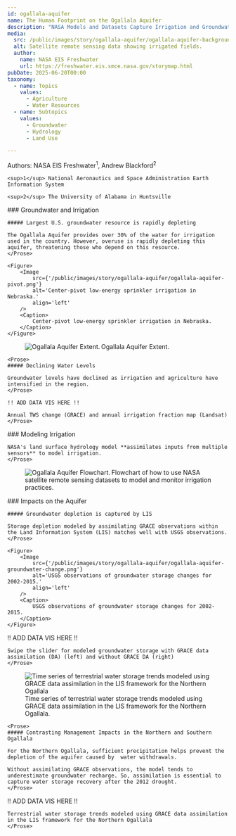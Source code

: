 ```yaml
---
id: ogallala-aquifer
name: The Human Footprint on the Ogallala Aquifer
description: "NASA Models and Datasets Capture Irrigation and Groundwater Depletion Impacts"
media:
  src: /public/images/story/ogallala-aquifer/ogallala-aquifer-background1.png
  alt: Satellite remote sensing data showing irrigated fields.
  author:
    name: NASA EIS Freshwater
    url: https://freshwater.eis.smce.nasa.gov/storymap.html
pubDate: 2025-06-20T00:00
taxonomy:
  - name: Topics
    values:
      - Agriculture
      - Water Resources
  - name: Subtopics
    values:
      - Groundwater
      - Hydrology
      - Land Use

---
```


<Block>
  <Prose>
    Authors: NASA EIS Freshwater<sup>1</sup>, Andrew Blackford<sup>2</sup>

    <sup>1</sup> National Aeronautics and Space Administration Earth Information System

    <sup>2</sup> The University of Alabama in Huntsville
  </Prose>
</Block>

<Block>
    <Prose>
    ### Groundwater and Irrigation

    ##### Largest U.S. groundwater resource is rapidly depleting
    
    The Ogallala Aquifer provides over 30% of the water for irrigation used in the country. However, overuse is rapidly depleting this aquifer, threatening those who depend on this resource.
    </Prose>

    <Figure>
        <Image
            src={'/public/images/story/ogallala-aquifer/ogallala-aquifer-pivot.png'}
            alt='Center-pivot low-energy sprinkler irrigation in Nebraska.'
            align='left'
        />
        <Caption>
            Center-pivot low-energy sprinkler irrigation in Nebraska.
        </Caption>
    </Figure>
</Block>

<Block>
    <Figure>
        <Image
            src={'/public/images/story/ogallala-aquifer/ogallala-aquifer-map.png'}
            alt='Ogallala Aquifer Extent.'
            align='left'
        />
        <Caption>
            Ogallala Aquifer Extent.
        </Caption>
    </Figure>

    <Prose>
    ##### Declining Water Levels

    Groundwater levels have declined as irrigation and agriculture have intensified in the region.
    </Prose>
</Block>

<Block type = 'wide'>
    <Prose>

    !! ADD DATA VIS HERE !!

    Annual TWS change (GRACE) and annual irrigation fraction map (Landsat)
    </Prose>
</Block>

<Block>
    <Prose>
    ### Modeling Irrigation

    NASA's land surface hydrology model **assimilates inputs from multiple sensors** to model irrigation.
    </Prose>
</Block>

<Block type='wide'>
    <Figure>
        <Image
            src={'/public/images/story/ogallala-aquifer/ogallala-aquifer-flowchart.png'}
            alt='Ogallala Aquifer Flowchart.'
            align='left'
        />
        <Caption>
            Flowchart of how to use NASA satellite remote sensing datasets to model and monitor irrigation practices.
        </Caption>
    </Figure>
</Block>

<Block>
    <Prose>
    ### Impacts on the Aquifer

    ##### Groundwater depletion is captured by LIS
   
    Storage depletion modeled by assimilating GRACE observations within the Land Information System (LIS) matches well with USGS observations.
    </Prose>

    <Figure>
        <Image
            src={'/public/images/story/ogallala-aquifer/ogallala-aquifer-groundwater-change.png'}
            alt='USGS observations of groundwater storage changes for 2002-2015.'
            align='left'
        />
        <Caption>
            USGS observations of groundwater storage changes for 2002-2015.
        </Caption>
    </Figure>
</Block>


<Block>
    <Prose>
    !! ADD DATA VIS HERE !!

    Swipe the slider for modeled groundwater storage with GRACE data assimilation (DA) (left) and without GRACE DA (right)
    </Prose>
</Block>

<Block>
    <Figure>
        <Image
            src={'/public/images/story/ogallala-aquifer/ogallala-aquifer-north-tws-ts.png'}
            alt='Time series of terrestrial water storage trends modeled using GRACE data assimilation in the LIS framework for the Northern Ogallala'
            align='left'
        />
        <Caption>
            Time series of terrestrial water storage trends modeled using GRACE data assimilation in the LIS framework for the Northern Ogallala.
        </Caption>
    </Figure>

    <Prose>
    ##### Contrasting Management Impacts in the Northern and Southern Ogallala
   
    For the Northern Ogallala, sufficient precipitation helps prevent the depletion of the aquifer caused by  water withdrawals.
    
    Without assimilating GRACE observations, the model tends to underestimate groundwater recharge. So, assimilation is essential to capture water storage recovery after the 2012 drought.
    </Prose>
</Block>


<Block>
    <Prose>
    !! ADD DATA VIS HERE !!

    Terrestrial water storage trends modeled using GRACE data assimilation in the LIS framework for the Northern Ogallala
    </Prose>
</Block>



